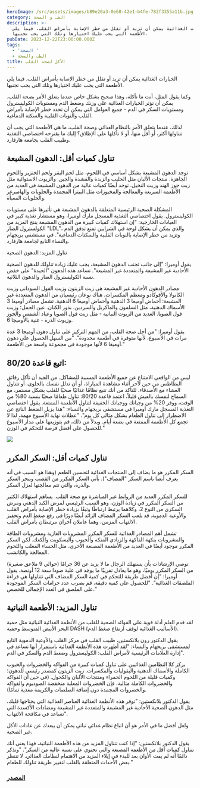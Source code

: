 ```yaml
---
heroImage: /src/assets/images/b89e20a3-0e68-42e1-b4fe-782f3355a11b.jpg
category: الطب و الصحة
description: >-
  الخيارات الغذائية يمكن أن تزيد أو تقلل من خطر الإصابة بأمراض القلب. فيما يلي
  الأطعمة التي يجب عليك اختيارها وتلك التي يجب تجنبها.
pubDate: 2023-12-22T23:00:00.000Z
tags:
  - 'الصحة '
  - الطب والصحة
title: الأكل لصحة القلب
---
```


الخيارات الغذائية يمكن أن تزيد أو تقلل من خطر الإصابة بأمراض القلب. فيما يلي الأطعمة التي يجب عليك اختيارها وتلك التي يجب تجنبها.

وكما يقول المثل، أنت ما تأكله، وهذا صحيح بشكل خاص عندما يتعلق الأمر بصحة القلب. يمكن أن تؤثر الخيارات الغذائية على وزنك وضغط الدم ومستويات الكوليسترول ومستويات السكر في الدم - جميع العوامل التي يمكن أن تحدد خطر الإصابة بأمراض القلب والنوبات القلبية والسكتة الدماغية.

لذلك، عندما يتعلق الأمر بالنظام الغذائي وصحة القلب، ما هي الأطعمة التي يجب أن تتناولها أكثر، أو أقل منها، أو لا تأكلها على الإطلاق؟ إليك ما يقترحه اختصاصي التغذية وطبيب القلب بجامعة هارفارد.

## تناول كميات أقل: الدهون المشبعة

توجد الدهون المشبعة بشكل أساسي في اللحوم، مثل لحم البقر ولحم الخنزير واللحوم الجاهزة. منتجات الألبان مثل الحليب والزبدة والقشدة والجبن. والزيوت الاستوائية مثل زيت جوز الهند وزيت النخيل. توجد أيضًا كميات عالية من الدهون المشبعة في العديد من الأطعمة السريعة والمعالجة والمخبوزات مثل البيتزا المجمدة والحلويات والهامبرغر والحلويات المعبأة.

المشكلة الصحية الرئيسية المتعلقة بالدهون المشبعة هي تأثيرها على مستويات الكوليسترول. يقول اختصاصي التغذية المسجل مارك أوميرا، وهو مستشار تغذية كبير في العيادات الخارجية: "إن استهلاك كميات كبيرة من الدهون المشبعة ينتج المزيد من الكولسترول الضار "LDL"، والذي يمكن أن يشكل لوحة في الشرايين تمنع تدفق الدم وتزيد من خطر الإصابة بالنوبات القلبية والسكتات الدماغية". في مستشفى بريجهام والنساء التابع لجامعة هارفارد.

تناول المزيد: الدهون الصحية

يقول أوميرا: "إلى جانب تجنب الدهون المشبعة، يجب عليك زيادة تناولك للدهون الصحية الأحادية غير المشبعة والمتعددة غير المشبعة". تساعد هذه الدهون "الجيدة" على خفض نسبة الكوليسترول الضار والدهون الثلاثية.

مصادر الدهون الأحادية غير المشبعة هي زيت الزيتون وزيت الفول السوداني وزيت الكانولا والأفوكادو ومعظم المكسرات. هناك نوعان رئيسيان من الدهون المتعددة غير المشبعة: أحماض أوميغا 3 الدهنية وأحماض أوميغا 6 الدهنية. تشمل مصادر أوميغا 3 الأسماك الدهنية، مثل السلمون والماكريل والسردين. بذور الكتان. عين الجمل؛ وزيت فول الصويا. العديد من الزيوت النباتية - مثل زيت فول الصويا وعباد الشمس والجوز وزيوت الذرة - غنية بالأوميجا 6.

يقول أوميرا: "من أجل صحة القلب، من المهم التركيز على تناول دهون أوميجا 3 عدة مرات في الأسبوع، لأنها متوفرة في أطعمة محدودة". "من السهل الحصول على دهون أوميغا 6 لأنها موجودة في مجموعة واسعة من الأطعمة."

## اتبع قاعدة 80/20:

ليس من الواقعي الامتناع عن جميع الأطعمة المسببة للمشاكل. من الجيد أن تأكل رقائق البطاطس من حين لآخر أثناء مشاهدة المباراة، أو أن تدلل نفسك بالحلوى، أو تتناول العشاء مع الأصدقاء. للتأكد من أنك تتبع نظامًا غذائيًا صحيًا للقلب بشكل مستمر، مع السماح لنفسك بالعيش قليلاً، اعتمد قاعدة 80/20: تناول طعامًا صحيًا بنسبة 80% من الوقت، ووفر 20% من وجباتك ووجباتك الخفيفة لتناول الأطعمة الممتعة. يقول اختصاصي التغذية المسجل مارك أوميرا في مستشفى بريجهام والنساء: "هذا يزيل الضغط الناتج عن الاضطرار إلى تناول الطعام بشكل مثالي كل يوم". "عطلات نهاية الأسبوع مهمة، لذا لا تجمع كل الأطعمة الممتعة في بضعة أيام. وبدلاً من ذلك، قم بتوزيعها على مدار الأسبوع للحصول على أفضل فرصة للتحكم في الوزن."

![](</src/assets/images/download (2).png>)

## تناول كميات أقل: السكر المكرر

السكر المكرر هو ما يضاف إلى المنتجات الغذائية لتحسين الطعم (وهذا هو السبب في أنه يعرف أيضا باسم السكر "المضاف"). يأتي السكر المكرر من القصب وبنجر السكر والذرة، والتي تتم معالجتها لعزل السكر.

للسكر المكرر العديد من الروابط غير المباشرة مع صحة القلب. يساهم استهلاك الكثير من السكر المكرر في زيادة الوزن، وهو السبب الرئيسي لمرض الكبد الدهني ومرض السكري من النوع 2، وكلاهما يرتبط ارتباطًا وثيقًا بزيادة خطر الإصابة بأمراض القلب والأوعية الدموية. قد يلعب السكر المضاف الزائد أيضًا دورًا في رفع ضغط الدم وتحفيز الالتهاب المزمن، وهما عاملان آخران مرتبطان بأمراض القلب.

تشمل أهم المصادر الغذائية للسكر المكرر المشروبات الغازية ومشروبات الطاقة والمشروبات بنكهة الفاكهة والزبادي المنكه والحبوب والبسكويت والكعك. لكن السكر المكرر موجود أيضًا في العديد من الأطعمة المصنعة الأخرى، مثل الحساء المعلب واللحوم المعالجة والكاتشب.

توصي الإرشادات بأن يستهلك الرجال ما لا يزيد عن 36 جرامًا (حوالي 9 ملاعق صغيرة) من السكر المكرر يوميًا، وهو ما يعادل تقريبًا ما يوجد في علبة صودا سعة 12 أونصة. يقول أوميرا: "إن أفضل طريقة للتحكم في كمية السكر المضاف التي تتناولها هي قراءة الملصقات الغذائية". "للحصول على كمية دقيقة، قم بضرب عدد جرامات السكر الموجودة على الملصق في العدد الإجمالي للحصص."

## تناول المزيد: الأطعمة النباتية

لقد قدم العلم أدلة قوية على الفوائد الصحية للقلب من الأنظمة الغذائية النباتية مثل حمية البحر الأبيض المتوسط وحمية DASH (الأساليب الغذائية لوقف ارتفاع ضغط الدم).

يقول الدكتور رون بلانكستين، طبيب القلب في مركز القلب والأوعية الدموية التابع لمستشفى بريجهام والنساء: "لقد أظهرت هذه الأنظمة الغذائية باستمرار أنها تساعد في إدارة العلامات الرئيسية لأمراض القلب: الكوليسترول وضغط الدم والسكر في الدم".

يركز كلا النظامين الغذائيين على تناول كميات كبيرة من الفواكه والخضروات والحبوب الكاملة والأسماك الدهنية والبقوليات والمكسرات. زيت الزيتون كمصدر رئيسي للدهون؛ وكميات قليلة من اللحوم الحمراء ومنتجات الألبان والكحول. (في حين أن الفواكه والخضروات الكاملة مثالية، فإن الخضروات المعلبة منخفضة الصوديوم والفواكه والخضروات المجمدة دون إضافة الصلصات والكريمة مغذية تمامًا).

يقول الدكتور بلانكستين: "توفر هذه الأنظمة الغذائية العناصر الغذائية التي يحتاجها قلبك، مثل الدهون الصحية الأحادية غير المشبعة والمتعددة غير المشبعة ومضادات الأكسدة التي تساعد في مكافحة الالتهاب".

ولعل أفضل ما في الأمر هو أن اتباع نظام غذائي نباتي يمكن أن يبعدك عن عادات الأكل غير الصحية.

يقول الدكتور بلانكستين: "إذا كنت تتناول المزيد من هذه الأطعمة النباتية، فهذا يعني أنك تتناول كميات أقل من الأطعمة المصنعة والتي تحتوي على نسبة عالية من السكر". "وتذكر دائمًا أنه لم يفت الأوان بعد للبدء في إيلاء المزيد من الاهتمام لنظامك الغذائي. لا تنتظر بعض الأحداث المتعلقة بالقلب لتغيير طريقة تناولك للطعام."

### [المصدر](https://www.health.harvard.edu/heart-health/eating-for-heart-health)
